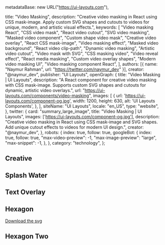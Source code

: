   metadataBase: new URL("https://ui-layouts.com"),

  title: "Video Masking",
  description:
    "Creative video masking in React using CSS mask-image. Apply custom SVG shapes and cutouts to videos for unique, modern, and artistic visual effects.",
  keywords: [
    "Video masking React",
    "CSS video mask",
    "React video cutout",
    "SVG video masking",
    "Masked video component",
    "Custom shape video mask",
    "Creative video overlay",
    "React CSS mask-image",
    "Video masking effect",
    "Masked video background",
    "React video clip-path",
    "Dynamic video masking",
    "Artistic video cutout",
    "Video mask with SVG",
    "CSS masking video",
    "Video reveal effect",
    "React media masking",
    "Custom video overlay shapes",
    "Modern video masking UI",
    "Video masking component React",
  ],
  authors: [{ name: "Naymur Rahman", url: "https://twitter.com/naymur_dev" }],
  creator: "@naymur_dev",
  publisher: "UI Layouts",
  openGraph: {
    title: "Video Masking | UI Layouts",
    description:
      "A React component for creative video masking with CSS mask-image. Supports custom SVG shapes and cutouts for dynamic, artistic video overlays.",
    url: "https://ui-layouts.com/components/video-masking",
    images: [
      {
        url: 'https://ui-layouts.com/component-og.jpg',
        width: 1200,
        height: 630,
        alt: 'UI Layouts Components',
      },
    ],
    siteName: "UI Layouts",
    locale: "en_US",
    type: "website",
  },
  twitter: {
    card: "summary_large_image",
    title: "Video Masking | UI Layouts",
    images: ['https://ui-layouts.com/component-og.jpg'],
    description:
      "Creative video masking in React using CSS mask-image and SVG shapes. Add unique cutout effects to videos for modern UI design.",
    creator: "@naymur_dev",
  },
  robots: {
    index: true,
    follow: true,
    googleBot: {
      index: true,
      follow: true,
      "max-video-preview": -1,
      "max-image-preview": "large",
      "max-snippet": -1,
    },
  },
  category: "technology",
};

## Creative

<ComponentCodePreview name='creative-videomasking' hasReTrigger isFitheight />

## Splash Water

<ComponentCodePreview
  name='splashwater-videomasking'
  hasReTrigger
  isFitheight
/>

## Text Overlay

<ComponentCodePreview
  name='textoverlay-videomasking'
  hasReTrigger
  isFitheight
/>

## Hexagon

<ComponentCodePreview name='hexagon-videomasking' hasReTrigger isFitheight>

<a href='/hexagon.svg' download='hexagon.svg' className='underline italic'>
  <span>Download the svg</span>
</a>

</ComponentCodePreview>

## Hexagon Two

<ComponentCodePreview name='hexagon2-videomasking' hasReTrigger isFitheight />
